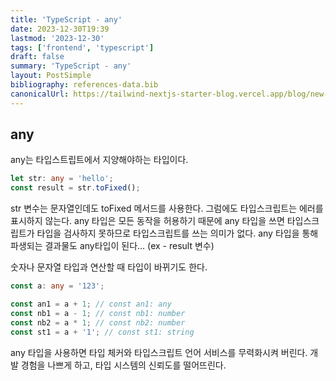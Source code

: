 ```yaml
---
title: 'TypeScript - any'
date: 2023-12-30T19:39
lastmod: '2023-12-30'
tags: ['frontend', 'typescript']
draft: false
summary: 'TypeScript - any'
layout: PostSimple
bibliography: references-data.bib
canonicalUrl: https://tailwind-nextjs-starter-blog.vercel.app/blog/new-features-in-v1/
---
```


## any

any는 타입스트립트에서 지양해야하는 타입이다.

```typescript
let str: any = 'hello';
const result = str.toFixed();
```

str 변수는 문자열인데도 toFixed 메서드를 사용한다. 그럼에도 타입스크립트는 에러를 표시하지 않는다.
any 타입은 모든 동작을 허용하기 때문에 any 타입을 쓰면 타입스크립트가 타입을 검사하지 못하므로 타입스크립트를 쓰는 의미가 없다.
any 타입을 통해 파생되는 결과물도 any타입이 된다... (ex - result 변수)

숫자나 문자열 타입과 연산할 때 타입이 바뀌기도 한다.

```typescript
const a: any = '123';

const an1 = a + 1; // const an1: any
const nb1 = a - 1; // const nb1: number
const nb2 = a * 1; // const nb2: number
const st1 = a + '1'; // const st1: string
```

any 타입을 사용하면 타입 체커와 타입스크립트 언어 서비스를 무력화시켜 버린다. 개발 경험을 나쁘게 하고, 타입 시스템의 신뢰도를 떨어뜨린다.
